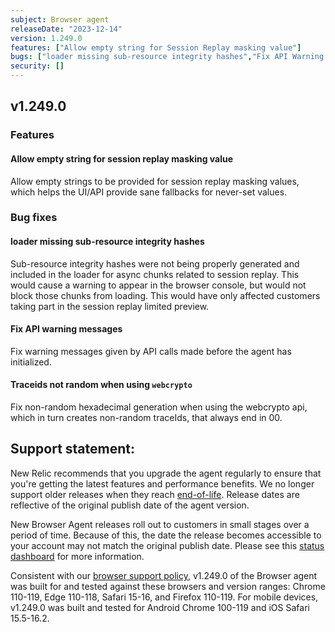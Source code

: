 ```yaml
---
subject: Browser agent
releaseDate: "2023-12-14"
version: 1.249.0
features: ["Allow empty string for Session Replay masking value"]
bugs: ["loader missing sub-resource integrity hashes","Fix API Warning Messages","traceids not random when using `webcrypto`"]
security: []
---
```


## v1.249.0

### Features

#### Allow empty string for session replay masking value
Allow empty strings to be provided for session replay masking values, which helps the UI/API provide sane fallbacks for never-set values.

### Bug fixes

#### loader missing sub-resource integrity hashes
Sub-resource integrity hashes were not being properly generated and included in the loader for async chunks related to session replay. This would cause a warning to appear in the browser console, but would not block those chunks from loading. This would have only affected customers taking part in the session replay limited preview.

#### Fix API warning messages
Fix warning messages given by API calls made before the agent has initialized.

#### Traceids not random when using `webcrypto`
Fix non-random hexadecimal generation when using the webcrypto api, which in turn creates non-random traceIds, that always end in 00.

## Support statement:

New Relic recommends that you upgrade the agent regularly to ensure that you're getting the latest features and performance benefits. We no longer support older releases when they reach [end-of-life](https://docs.newrelic.com/docs/browser/browser-monitoring/getting-started/browser-agent-eol-policy/). Release dates are reflective of the original publish date of the agent version.

New Browser Agent releases roll out to customers in small stages over a period of time. Because of this, the date the release becomes accessible to your account may not match the original publish date. Please see this [status dashboard](https://newrelic.github.io/newrelic-browser-agent-release/) for more information.

Consistent with our [browser support policy](https://docs.newrelic.com/docs/browser/new-relic-browser/getting-started/compatibility-requirements-browser-monitoring/#browser-types), v1.249.0 of the Browser agent was built for and tested against these browsers and version ranges: Chrome 110-119, Edge 110-118, Safari 15-16, and Firefox 110-119. For mobile devices, v1.249.0 was built and tested for Android Chrome 100-119 and iOS Safari 15.5-16.2.
